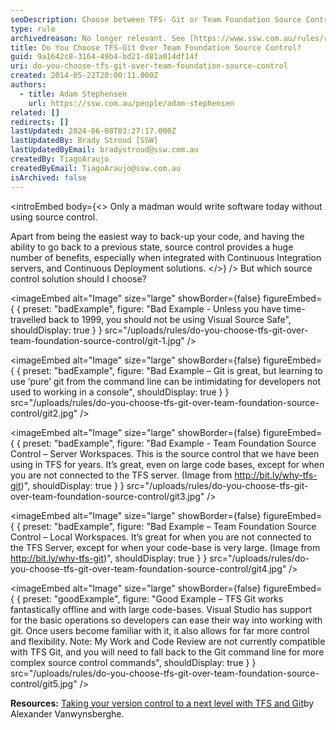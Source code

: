 ```yaml
---
seoDescription: Choose between TFS- Git or Team Foundation Source Control for version control and learn how to use them effectively with Continuous Integration and Deployment.
type: rule
archivedreason: No longer relevant. See [https://www.ssw.com.au/rules/rules-to-better-version-control-with-git](/rules/rules-to-better-version-control-with-git)
title: Do You Choose TFS-Git Over Team Foundation Source Control?
guid: 9a1642c8-3164-49b4-bd21-d81a014df14f
uri: do-you-choose-tfs-git-over-team-foundation-source-control
created: 2014-05-22T20:00:11.000Z
authors:
  - title: Adam Stephensen
    url: https://ssw.com.au/people/adam-stephensen
related: []
redirects: []
lastUpdated: 2024-06-08T03:27:17.000Z
lastUpdatedBy: Brady Stroud [SSW]
lastUpdatedByEmail: bradystroud@ssw.com.au
createdBy: TiagoAraujo
createdByEmail: TiagoAraujo@ssw.com.au
isArchived: false
---
```


<introEmbed
  body={<>
Only a madman would write software today without using source control.

Apart from being the easiest way to back-up your code, and having the ability to go back to a previous state, source control provides a huge number of benefits, especially when integrated with Continuous Integration servers, and Continuous Deployment solutions.
  </>}
/>
But which source control solution should I choose?

<imageEmbed
  alt="Image"
  size="large"
  showBorder={false}
  figureEmbed={ {
    preset: "badExample",
    figure: "Bad Example - Unless you have time-travelled back to 1999, you should not be using Visual Source Safe",
    shouldDisplay: true
  } }
  src="/uploads/rules/do-you-choose-tfs-git-over-team-foundation-source-control/git-1.jpg"
/>


<imageEmbed
  alt="Image"
  size="large"
  showBorder={false}
  figureEmbed={ {
    preset: "badExample",
    figure: "Bad Example – Git is great, but learning to use ‘pure’ git from the command line can be intimidating for developers not used to working in a console",
    shouldDisplay: true
  } }
  src="/uploads/rules/do-you-choose-tfs-git-over-team-foundation-source-control/git2.jpg"
/>


<imageEmbed
  alt="Image"
  size="large"
  showBorder={false}
  figureEmbed={ {
    preset: "badExample",
    figure: "Bad Example - Team Foundation Source Control – Server Workspaces. This is the source control that we have been using in TFS for years. It’s great, even on large code bases, except for when you are not connected to the TFS server. (Image from        http://bit.ly/why-tfs-git)",
    shouldDisplay: true
  } }
  src="/uploads/rules/do-you-choose-tfs-git-over-team-foundation-source-control/git3.jpg"
/>


<imageEmbed
  alt="Image"
  size="large"
  showBorder={false}
  figureEmbed={ {
    preset: "badExample",
    figure: "Bad Example – Team Foundation Source Control – Local Workspaces. It’s great for when you are not connected to the TFS Server, except for when your code-base is very large. (Image from        http://bit.ly/why-tfs-git)",
    shouldDisplay: true
  } }
  src="/uploads/rules/do-you-choose-tfs-git-over-team-foundation-source-control/git4.jpg"
/>


<imageEmbed
  alt="Image"
  size="large"
  showBorder={false}
  figureEmbed={ {
    preset: "goodExample",
    figure: "Good Example – TFS Git works fantastically offline and with large code-bases. Visual Studio has support for the basic operations so developers can ease their way into working with git. Once users become familiar with it, it also allows for far more control and flexibility. Note: My Work and Code Review are not currently compatible with TFS Git, and you will need to fall back to the Git command line for more complex source control commands",
    shouldDisplay: true
  } }
  src="/uploads/rules/do-you-choose-tfs-git-over-team-foundation-source-control/git5.jpg"
/>

**Resources:** [Taking your version control to a next level with TFS and Git](http://bit.ly/why-tfs-git)by Alexander Vanwynsberghe.

